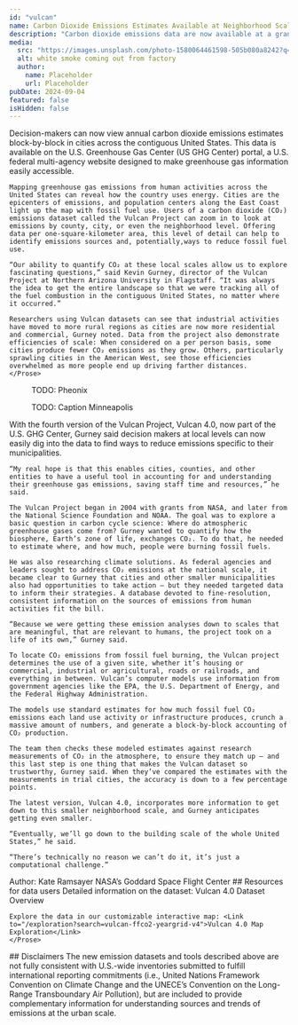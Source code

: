 ```yaml
---
id: "vulcan"
name: Carbon Dioxide Emissions Estimates Available at Neighborhood Scale
description: "Carbon dioxide emissions data are now available at a granular level, from city blocks to entire counties across the contiguous U.S. The latest dataset from the Vulcan Project, called Vulcan 4.0, helps researchers to analyze annual CO₂ emissions at fine scales and helps urban decision-makers to develop localized carbon management strategies."
media:
  src: "https://images.unsplash.com/photo-1580064461598-505b080a8242?q=80&w=2070&auto=format&fit=crop&ixlib=rb-4.0.3&ixid=M3wxMjA3fDB8MHxwaG90by1wYWdlfHx8fGVufDB8fHx8fA%3D%3D"
  alt: white smoke coming out from factory
  author:
    name: Placeholder
    url: Placeholder
pubDate: 2024-09-04
featured: false
isHidden: false
---
```


<Block>
  <Prose>
    Decision-makers can now view annual carbon dioxide emissions estimates block-by-block in cities across the contiguous United States. This data is available on the U.S. Greenhouse Gas Center (US GHG Center) portal, a U.S. federal multi-agency website designed to make greenhouse gas information easily accessible.

    Mapping greenhouse gas emissions from human activities across the United States can reveal how the country uses energy. Cities are the epicenters of emissions, and population centers along the East Coast light up the map with fossil fuel use. Users of a carbon dioxide (CO₂) emissions dataset called the Vulcan Project can zoom in to look at emissions by county, city, or even the neighborhood level. Offering data per one-square-kilometer area, this level of detail can help to identify emissions sources and, potentially,ways to reduce fossil fuel use.

    “Our ability to quantify CO₂ at these local scales allow us to explore fascinating questions,” said Kevin Gurney, director of the Vulcan Project at Northern Arizona University in Flagstaff. “It was always the idea to get the entire landscape so that we were tracking all of the fuel combustion in the contiguous United States, no matter where it occurred.”

    Researchers using Vulcan datasets can see that industrial activities have moved to more rural regions as cities are now more residential and commercial, Gurney noted. Data from the project also demonstrate efficiencies of scale: When considered on a per person basis, some cities produce fewer CO₂ emissions as they grow. Others, particularly sprawling cities in the American West, see those efficiencies overwhelmed as more people end up driving farther distances.
    </Prose>
  </Block>

<Block>
  <Figure>
    <Map
      datasetId='vulcan-ffco2-yeargrid-v4'
      layerId='vulcan-res-co2'
      dateTime='2021-01-01'
      compareDateTime='2021-01-01'
      center={[-112.0546935, 33.6055498]}
      zoom={8}
    />
    <Caption>
      TODO: Pheonix
    </Caption>
  </Figure>
</Block>

<Block>
  <Figure>
    <Map
      datasetId='vulcan-ffco2-yeargrid-v4'
      layerId='vulcan-res-co2'
      dateTime='2021-01-01'
      compareDateTime='2021-01-01'
      center={[-93.4173653, 44.9707124]}
      zoom={8}
    />
    <Caption>
      TODO: Caption Minneapolis
    </Caption>
  </Figure>
</Block>

<Block>
  <Prose>
    With the fourth version of the Vulcan Project, Vulcan 4.0, now part of the U.S. GHG Center, Gurney said decision makers at local levels can now easily dig into the data to find ways to reduce emissions specific to their municipalities.

    “My real hope is that this enables cities, counties, and other entities to have a useful tool in accounting for and understanding their greenhouse gas emissions, saving staff time and resources,” he said.

    The Vulcan Project began in 2004 with grants from NASA, and later from the National Science Foundation and NOAA. The goal was to explore a basic question in carbon cycle science: Where do atmospheric greenhouse gases come from? Gurney wanted to quantify how the biosphere, Earth’s zone of life, exchanges CO₂. To do that, he needed to estimate where, and how much, people were burning fossil fuels.

    He was also researching climate solutions. As federal agencies and leaders sought to address CO₂ emissions at the national scale, it became clear to Gurney that cities and other smaller municipalities also had opportunities to take action – but they needed targeted data to inform their strategies. A database devoted to fine-resolution, consistent information on the sources of emissions from human activities fit the bill.

    “Because we were getting these emission analyses down to scales that are meaningful, that are relevant to humans, the project took on a life of its own,” Gurney said.

    To locate CO₂ emissions from fossil fuel burning, the Vulcan project determines the use of a given site, whether it’s housing or commercial, industrial or agricultural, roads or railroads, and everything in between. Vulcan’s computer models use information from government agencies like the EPA, the U.S. Department of Energy, and the Federal Highway Administration.

    The models use standard estimates for how much fossil fuel CO₂ emissions each land use activity or infrastructure produces, crunch a massive amount of numbers, and generate a block-by-block accounting of CO₂ production.

    The team then checks these modeled estimates against research measurements of CO₂ in the atmosphere, to ensure they match up – and this last step is one thing that makes the Vulcan dataset so trustworthy, Gurney said. When they’ve compared the estimates with the measurements in trial cities, the accuracy is down to a few percentage points.

    The latest version, Vulcan 4.0, incorporates more information to get down to this smaller neighborhood scale, and Gurney anticipates getting even smaller.

    “Eventually, we’ll go down to the building scale of the whole United States,” he said.

    “There’s technically no reason we can’t do it, it’s just a computational challenge.”

  </Prose>

</Block>

<Block>
    <Prose>
    Author: Kate Ramsayer
    NASA’s Goddard Space Flight Center
    </Prose>

</Block>

<Block>
    <Prose>
    ## Resources for data users
    Detailed information on the dataset: <Link to="/data-catalog/vulcan-ffco2-yeargrid-v4">Vulcan 4.0 Dataset Overview</Link>
    
    Explore the data in our customizable interactive map: <Link to="/exploration?search=vulcan-ffco2-yeargrid-v4">Vulcan 4.0 Map Exploration</Link>
    </Prose>

</Block>

<Block>
    <Prose>
    ## Disclaimers
    The new emission datasets and tools described above are not fully consistent with U.S.-wide inventories submitted to fulfill international reporting commitments (i.e., United Nations Framework Convention on Climate Change and the UNECE’s Convention on the Long-Range Transboundary Air Pollution), but are included to provide complementary information for understanding sources and trends of emissions at the urban scale.
    </Prose>

</Block>
